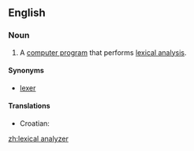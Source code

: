==English==
{{wikipedia}}

===Noun===
{{en-noun}}

# {{computing}} A [[computer program]] that performs [[lexical analysis]].

====Synonyms====
* [[lexer]]

====Translations====
{{trans-top|computer program}}
*Croatian: {{t|hr|leksički analizator|m}}
{{trans-mid}}
{{trans-bottom}}

[[zh:lexical analyzer]]